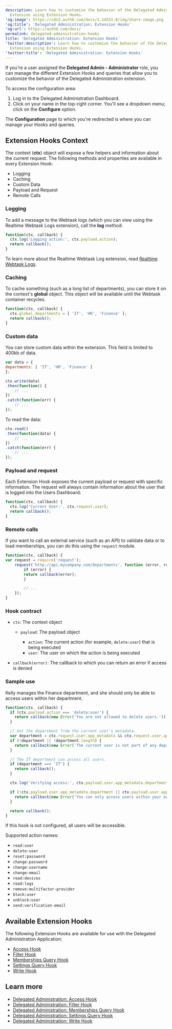 ```yaml
---
description: Learn how to customize the behavior of the Delegated Administration
  Extension using Extension Hooks.
'og:image': https://cdn2.auth0.com/docs/1.14553.0/img/share-image.png
'og:title': 'Delegated Administration: Extension Hooks'
'og:url': https://auth0.com/docs/
permalink: delegated-administration-hooks
title: 'Delegated Administration: Extension Hooks'
'twitter:description': Learn how to customize the behavior of the Delegated Administration
  Extension using Extension Hooks.
'twitter:title': 'Delegated Administration: Extension Hooks'
---
```

If you're a user assigned the **Delegated Admin - Administrator** role, you can manage the different Extension Hooks and queries that allow you to customize the behavior of the Delegated Administration extension.

To access the configuration area:

1. Log in to the Delegated Administration Dashboard.
2. Click on your name in the top-right corner. You'll see a dropdown menu; click on the **Configure** option.

The **Configuration** page to which you're redirected is where you can manage your Hooks and queries.

## Extension Hooks Context

The context (**ctx**) object will expose a few helpers and information about the current request. The following methods and properties are available in every Extension Hook:

* Logging
* Caching
* Custom Data
* Payload and Request
* Remote Calls

### Logging

To add a message to the Webtask logs (which you can view using the Realtime Webtask Logs extension), call the **log** method:

```javascript lines
function(ctx, callback) {
  ctx.log('Logging action:', ctx.payload.action);
  return callback();
}
```






To learn more about the Realtime Webtask Log extension, read [Realtime Webtask Logs](/docs/customize/extensions/real-time-webtask-logs).

### Caching

To cache something (such as a long list of departments), you can store it on the context's **global** object. This object will be available until the Webtask container recycles.

```javascript lines
function(ctx, callback) {
  ctx.global.departments = [ 'IT', 'HR', 'Finance' ];
  return callback();
}
```






### Custom data

You can store custom data within the extension. This field is limited to 400kb of data.

```javascript lines
var data = {
departments: [ 'IT', 'HR', 'Finance' ]
};

ctx.write(data)
.then(function() {
    // ...
})
.catch(function(err) {
    // ...
});
```






To read the data:

```js lines
ctx.read()
.then(function(data) {
    // ...
})
.catch(function(err) {
    // ...
});
```






### Payload and request

Each Extension Hook exposes the current payload or request with specific information. The request will always contain information about the user that is logged into the Users Dashboard:

```javascript lines
function(ctx, callback) {
  ctx.log('Current User:', ctx.request.user);
  return callback();
}
```






### Remote calls

If you want to call an external service (such as an API) to validate data or to load memberships, you can do this using the `request` module.

```javascript lines
function(ctx, callback) {
var request = require('request');
    request('http://api.mycompany.com/departments', function (error, response, body) {
        if (error) {
        return callback(error);
        }

        // ...
    });
}
```






### Hook contract

* `ctx`: The context object

  + `payload`: The payload object

    - `action`: The current action (for example, `delete:user`) that is being executed
    - `user`: The user on which the action is being executed
* `callback(error)`: The callback to which you can return an error if access is denied

### Sample use

Kelly manages the Finance department, and she should only be able to access users within her department.

```javascript lines
function(ctx, callback) {
  if (ctx.payload.action === 'delete:user') {
    return callback(new Error('You are not allowed to delete users.'));
  }

  // Get the department from the current user's metadata.
  var department = ctx.request.user.app_metadata && ctx.request.user.app_metadata.department;
  if (!department || !department.length) {
    return callback(new Error('The current user is not part of any department.'));
  }

  // The IT department can access all users.
  if (department === 'IT') {
    return callback();
  }

  ctx.log('Verifying access:', ctx.payload.user.app_metadata.department, department);

  if (!ctx.payload.user.app_metadata.department || ctx.payload.user.app_metadata.department !== department) {
    return callback(new Error('You can only access users within your own department.'));
  }

  return callback();
}
```






If this hook is not configured, all users will be accessible.

Supported action names:

* `read:user`
* `delete:user`
* `reset:password`
* `change:password`
* `change:username`
* `change:email`
* `read:devices`
* `read:logs`
* `remove:multifactor-provider`
* `block:user`
* `unblock:user`
* `send:verification-email`

## Available Extension Hooks

The following Extension Hooks are available for use with the Delegated Administration Application:

* [Access Hook](/docs/customize/extensions/delegated-administration-extension/delegated-administration-hooks/delegated-administration-access-hook)
* [Filter Hook](/docs/customize/extensions/delegated-administration-extension/delegated-administration-hooks/delegated-administration-filter-hook)
* [Memberships Query Hook](/docs/customize/extensions/delegated-administration-extension/delegated-administration-hooks/delegated-administration-memberships-query-hook)
* [Settings Query Hook](/docs/customize/extensions/delegated-administration-extension/delegated-administration-hooks/delegated-administration-settings-query-hook)
* [Write Hook](/docs/customize/extensions/delegated-administration-extension/delegated-administration-hooks/delegated-administration-write-hook)

## Learn more

* [Delegated Administration: Access Hook](/docs/customize/extensions/delegated-administration-extension/delegated-administration-hooks/delegated-administration-access-hook)
* [Delegated Administration: Filter Hook](/docs/customize/extensions/delegated-administration-extension/delegated-administration-hooks/delegated-administration-filter-hook)
* [Delegated Administration: Memberships Query Hook](/docs/customize/extensions/delegated-administration-extension/delegated-administration-hooks/delegated-administration-memberships-query-hook)
* [Delegated Administration: Settings Query Hook](/docs/customize/extensions/delegated-administration-extension/delegated-administration-hooks/delegated-administration-settings-query-hook)
* [Delegated Administration: Write Hook](/docs/customize/extensions/delegated-administration-extension/delegated-administration-hooks/delegated-administration-write-hook)